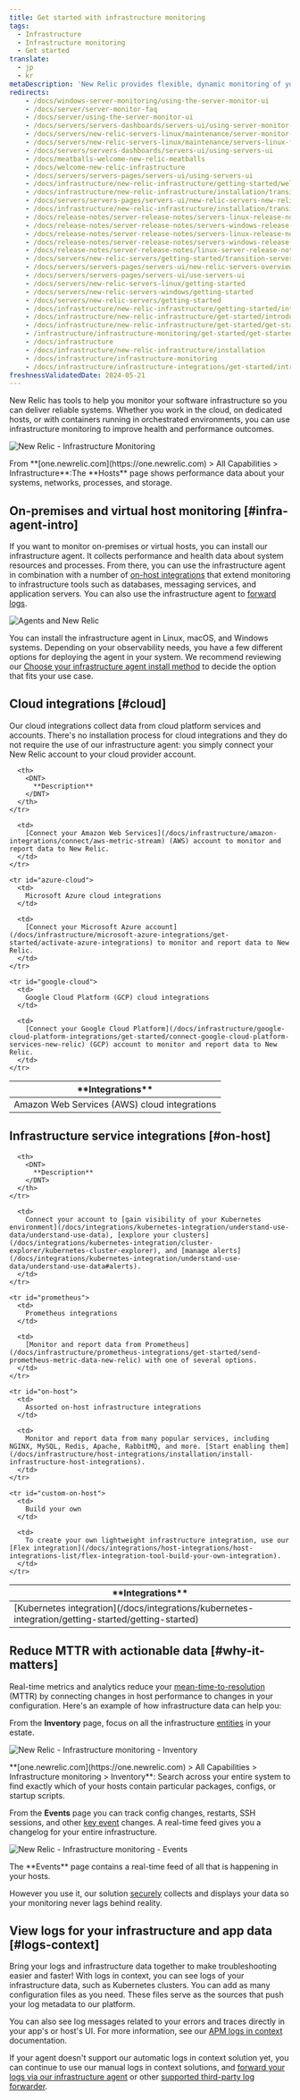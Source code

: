 ```yaml
---
title: Get started with infrastructure monitoring
tags:
  - Infrastructure
  - Infrastructure monitoring
  - Get started
translate:
  - jp
  - kr
metaDescription: 'New Relic provides flexible, dynamic monitoring of your entire infrastructure. Learn about features, installation, and use cases.'
redirects:
    - /docs/windows-server-monitoring/using-the-server-monitor-ui
    - /docs/server/server-monitor-faq
    - /docs/server/using-the-server-monitor-ui
    - /docs/servers/servers-dashboards/servers-ui/using-server-monitor-ui
    - /docs/servers/new-relic-servers-linux/maintenance/server-monitor-faq
    - /docs/servers/new-relic-servers-linux/maintenance/servers-linux-faq
    - /docs/servers/servers-dashboards/servers-ui/using-servers-ui
    - /docs/meatballs-welcome-new-relic-meatballs
    - /docs/welcome-new-relic-infrastructure
    - /docs/servers/servers-pages/servers-ui/using-servers-ui
    - /docs/infrastructure/new-relic-infrastructure/getting-started/welcome-new-relic-infrastructure
    - /docs/infrastructure/new-relic-infrastructure/installation/transition-servers-new-relic-infrastructure-0
    - /docs/servers/servers-pages/servers-ui/new-relic-servers-new-relic-infrastructure
    - /docs/infrastructure/new-relic-infrastructure/installation/transition-servers-new-relic-infrastructure
    - /docs/release-notes/server-release-notes/servers-linux-release-notes
    - /docs/release-notes/server-release-notes/servers-windows-release-notes
    - /docs/release-notes/server-release-notes/servers-linux-release-notes/feed
    - /docs/release-notes/server-release-notes/servers-windows-release-notes/feed
    - /docs/release-notes/server-release-notes/linux-server-release-notes/linux-server-120257
    - /docs/servers/new-relic-servers/getting-started/transition-servers-new-relic-infrastructure
    - /docs/servers/servers-pages/servers-ui/new-relic-servers-overview-ui-page
    - /docs/servers/servers-pages/servers-ui/use-servers-ui
    - /docs/servers/new-relic-servers-linux/getting-started
    - /docs/servers/new-relic-servers-windows/getting-started
    - /docs/servers/new-relic-servers/getting-started
    - /docs/infrastructure/new-relic-infrastructure/getting-started/introduction-new-relic-infrastructure
    - /docs/infrastructure/new-relic-infrastructure/get-started/introduction-new-relic-infrastructure
    - /docs/infrastructure/new-relic-infrastructure/get-started/get-started-infrastructure-monitoring
    - /infrastructure/infrastructure-monitoring/get-started/get-started-infrastructure-monitoring
    - /docs/infrastructure
    - /docs/infrastructure/new-relic-infrastructure/installation
    - /docs/infrastructure/infrastructure-monitoring
    - /docs/infrastructure/infrastructure-integrations/get-started/introduction-infrastructure-integrations
freshnessValidatedDate: 2024-05-21
---
```


New Relic has tools to help you monitor your software infrastructure so you can deliver reliable systems. Whether you work in the cloud, on dedicated hosts, or with containers running in orchestrated environments, you can use infrastructure monitoring to improve health and performance outcomes.

<img
  title="New Relic - Infrastructure Monitoring"
  alt="New Relic - Infrastructure Monitoring"
  src="/images/infrastructure_screenshot-overview.webp"
/>

<figcaption>
  From <DNT>**[one.newrelic.com](https://one.newrelic.com) > All Capabilities > Infrastructure**</DNT>:The <DNT>**Hosts**</DNT> page shows performance data about your systems, networks, processes, and storage.
</figcaption>

## On-premises and virtual host monitoring [#infra-agent-intro]

If you want to monitor on-premises or virtual hosts, you can install our infrastructure agent. It collects performance and health data about system resources and processes. From there, you can use the infrastructure agent in combination with a number of [on-host integrations](/docs/integrations/host-integrations/getting-started/introduction-host-integrations) that extend monitoring to infrastructure tools such as databases, messaging services, and application servers. You can also use the infrastructure agent to [forward logs](/docs/logs/enable-log-monitoring-new-relic/enable-log-monitoring-new-relic/forward-your-logs-using-infrastructure-agent).

<img
  title="Agents and New Relic"
  alt="Agents and New Relic"
  src="/images/infrastructure_diagram_angets-and-nr.webp"
/>

You can install the infrastructure agent in Linux, macOS, and Windows systems. Depending on your observability needs, you have a few different options for deploying the agent in your system. We recommend reviewing our [Choose your infrastructure agent install method](/docs/infrastructure/infrastructure-monitoring/get-started/choose-infra-install-method) to decide the option that fits your use case.

## Cloud integrations [#cloud]

Our cloud integrations collect data from cloud platform services and accounts. There's no installation process for cloud integrations and they do not require the use of our infrastructure agent: you simply connect your New Relic account to your cloud provider account.

<table id="overview">
  <thead>
    <tr>
      <th style={{ width: "250px" }}>
        <DNT>
          **Integrations**
        </DNT>
      </th>

      <th>
        <DNT>
          **Description**
        </DNT>
      </th>
    </tr>
  </thead>

  <tbody>
    <tr id="aws-cloud">
      <td>
        Amazon Web Services (AWS) cloud integrations
      </td>

      <td>
        [Connect your Amazon Web Services](/docs/infrastructure/amazon-integrations/connect/aws-metric-stream) (AWS) account to monitor and report data to New Relic.
      </td>
    </tr>

    <tr id="azure-cloud">
      <td>
        Microsoft Azure cloud integrations
      </td>

      <td>
        [Connect your Microsoft Azure account](/docs/infrastructure/microsoft-azure-integrations/get-started/activate-azure-integrations) to monitor and report data to New Relic.
      </td>
    </tr>

    <tr id="google-cloud">
      <td>
        Google Cloud Platform (GCP) cloud integrations
      </td>

      <td>
        [Connect your Google Cloud Platform](/docs/infrastructure/google-cloud-platform-integrations/get-started/connect-google-cloud-platform-services-new-relic) (GCP) account to monitor and report data to New Relic.
      </td>
    </tr>
  </tbody>
</table>

## Infrastructure service integrations [#on-host]

<table>
  <thead>
    <tr>
      <th style={{ width: "250px" }}>
        <DNT>
          **Integrations**
        </DNT>
      </th>

      <th>
        <DNT>
          **Description**
        </DNT>
      </th>
    </tr>
  </thead>

  <tbody>
    <tr>
      <td>
        [Kubernetes integration](/docs/integrations/kubernetes-integration/getting-started/getting-started)
      </td>

      <td>
        Connect your account to [gain visibility of your Kubernetes environment](/docs/integrations/kubernetes-integration/understand-use-data/understand-use-data), [explore your clusters](/docs/integrations/kubernetes-integration/cluster-explorer/kubernetes-cluster-explorer), and [manage alerts](/docs/integrations/kubernetes-integration/understand-use-data/understand-use-data#alerts).
      </td>
    </tr>

    <tr id="prometheus">
      <td>
        Prometheus integrations
      </td>

      <td>
        [Monitor and report data from Prometheus](/docs/infrastructure/prometheus-integrations/get-started/send-prometheus-metric-data-new-relic) with one of several options.
      </td>
    </tr>

    <tr id="on-host">
      <td>
        Assorted on-host infrastructure integrations
      </td>

      <td>
        Monitor and report data from many popular services, including NGINX, MySQL, Redis, Apache, RabbitMQ, and more. [Start enabling them](/docs/infrastructure/host-integrations/installation/install-infrastructure-host-integrations).
      </td>
    </tr>

    <tr id="custom-on-host">
      <td>
        Build your own
      </td>

      <td>
        To create your own lightweight infrastructure integration, use our [Flex integration](/docs/integrations/host-integrations/host-integrations-list/flex-integration-tool-build-your-own-integration).
      </td>
    </tr>
  </tbody>
</table>

## Reduce MTTR with actionable data [#why-it-matters]

Real-time metrics and analytics reduce your [mean-time-to-resolution](https://newrelic.com/devops/how-to-reduce-mttr) (MTTR) by connecting changes in host performance to changes in your configuration. Here's an example of how infrastructure data can help you:

From the <DNT>**Inventory**</DNT> page, focus on all the infrastructure [entities](/docs/new-relic-one/use-new-relic-one/core-concepts/what-entity-new-relic) in your estate.

<img
  title="New Relic - Infrastructure monitoring - Inventory"
  alt="New Relic - Infrastructure monitoring - Inventory"
  src="/images/infrastructure_screenshot-full_inventory-page.webp"
/>

<figcaption>
  <DNT>**[one.newrelic.com](https://one.newrelic.com) > All Capabilities > Infrastructure monitoring > Inventory**</DNT>: Search across your entire system to find exactly which of your hosts contain particular packages, configs, or startup scripts.
</figcaption>

From the <DNT>**Events**</DNT> page you can track config changes, restarts, SSH sessions, and other [key event](/docs/infrastructure-events-page#types) changes. A real-time feed gives you a changelog for your entire infrastructure.

<img
  title="New Relic - Infrastructure monitoring - Events"
  alt="New Relic - Infrastructure monitoring - Events"
  src="/images/infrastructure_screenshot-full_events-page.webp"
/>

<figcaption>
  The <DNT>**Events**</DNT> page contains a real-time feed of all that is happening in your hosts.
</figcaption>

However you use it, our solution [securely](/docs/infrastructure/new-relic-infrastructure/getting-started/infrastructure-security) collects and displays your data so your monitoring never lags behind reality.

## View logs for your infrastructure and app data [#logs-context]

Bring your logs and infrastructure data together to make troubleshooting easier and faster! With logs in context, you can see logs of your infrastructure data, such as Kubernetes clusters. You can add as many configuration files as you need. These files serve as the sources that push your log metadata to our platform.

You can also see log messages related to your errors and traces directly in your app's or host's UI. For more information, see our [APM logs in context](/docs/apm/new-relic-apm/getting-started/get-started-logs-context) documentation.

If your <InlinePopover type="apm"/> agent doesn't support our automatic logs in context solution yet, you can continue to use our manual logs in context solutions, and [forward your logs via our infrastructure agent](/docs/logs/forward-logs/forward-your-logs-using-infrastructure-agent/) or other [supported third-party log forwarder](/docs/logs/forward-logs/enable-log-management-new-relic).
